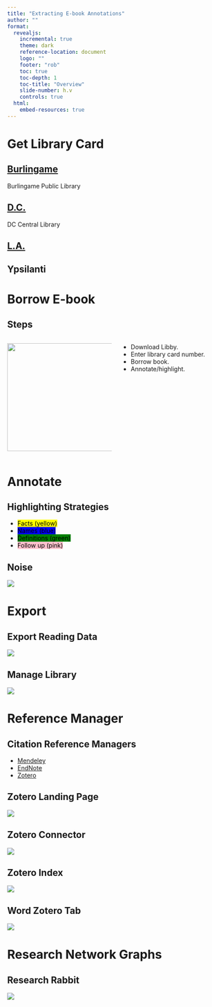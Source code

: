 ```yaml
---
title: "Extracting E-book Annotations"
author: ""
format:
  revealjs:
    incremental: true
    theme: dark
    reference-location: document
    logo: ""
    footer: "rob"
    toc: true
    toc-depth: 1
    toc-title: "Overview"
    slide-number: h.v
    controls: true
  html:
    embed-resources: true
---
```


# Get Library Card

## [Burlingame](https://www.burlingame.org/library/)  {background-image="img\bgame_library.jpg"}


::: {.notes}
Burlingame Public Library
:::


##  [D.C.](https://www.dclibrary.org) {background-image="img\dc_central_library.jpg"}

:::{.notes}
DC Central Library
:::

##  [L.A.](https://www.lapl.org) {background-image="img\la_library.jpg"}

## Ypsilanti {background-image="img\ypsilanti_library.jpg"}


# Borrow E-book

## Steps

:::: {.columns}

::: {.column width="50%"}
![](img\Libby_icon_+_wordmark_V.svg){.absolute width="250" top="150" left="100"}
:::

::: {.column width="50%"}
- Download Libby.
- Enter library card number.
- Borrow book.
- Annotate/highlight.
:::

::::

# Annotate

## Highlighting Strategies

:::{.nonincremental}
-  <mark>Facts (yellow)</mark>
-  <mark style="background: blue!important">Names (blue)</mark>
-  <mark style="background: green!important">Definitions (green)</mark>
-  <mark style="background: pink!important">Follow up (pink)</mark>
:::

## Noise

![](img\noise_page.jpeg)

# Export

## Export Reading Data

![](img\export_reading_data.jpeg)

## Manage Library

![](img\manage_library.jpeg)

# Reference Manager

## Citation Reference Managers 

:::{.nonincremental}
- [Mendeley](https://www.mendeley.com/reference-management/reference-manager/)
- [EndNote](http://endnote.com)
- [Zotero](https://www.zotero.org)
:::

## Zotero Landing Page

![](img\zotero_landing.png){.r-stretch}

## Zotero Connector

![](img\zotero_connector.jpeg){.r-stretch}

## Zotero Index

![](img\zotero_view.png){.r-stretch}

## Word Zotero Tab

![](img\word_zotero_tab.jpg)



# Research Network Graphs


## Research Rabbit

![](img\network_graph.jpg)
